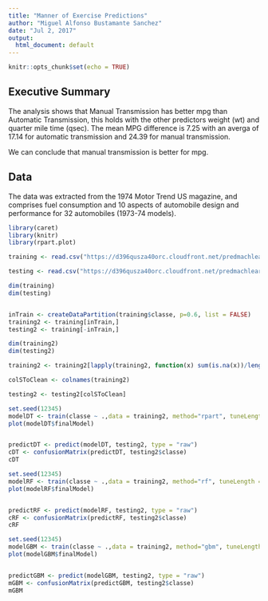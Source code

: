 ---
title: "Manner of Exercise Predictions"
author: "Miguel Alfonso Bustamante Sanchez"
date: "Jul 2, 2017"
output:
  html_document: default
---

```{r setup, include=FALSE}
knitr::opts_chunk$set(echo = TRUE)
```

## Executive Summary

The analysis shows that Manual Transmission has better mpg than Automatic Transmission, this holds with the other predictors weight (wt) and quarter mile time (qsec).
The mean MPG difference is 7.25 with an averga of 17.14 for automatic transmission and 24.39 for manual transmission.

We can conclude that manual transmission is better for mpg.

## Data

The data was extracted from the 1974 Motor Trend US magazine, and comprises fuel consumption and 10 aspects of automobile design and performance for 32 automobiles (1973-74 models).

```{r}
library(caret)
library(knitr)
library(rpart.plot)

training <- read.csv("https://d396qusza40orc.cloudfront.net/predmachlearn/pml-training.csv", na.strings = c("NA", "", "#DIV/0"))

testing <- read.csv("https://d396qusza40orc.cloudfront.net/predmachlearn/pml-testing.csv", na.strings = c("NA", "", "#DIV/0"))

dim(training)
dim(testing)


inTrain <- createDataPartition(training$classe, p=0.6, list = FALSE)
training2 <- training[inTrain,]
testing2 <- training[-inTrain,]

dim(training2)
dim(testing2)

training2 <- training2[lapply(training2, function(x) sum(is.na(x))/length(x))<0.6]

colSToClean <- colnames(training2)

testing2 <- testing2[colSToClean]
```


```{r}
set.seed(12345)
modelDT <- train(classe ~ .,data = training2, method="rpart", tuneLength=10)
plot(modelDT$finalModel)


predictDT <- predict(modelDT, testing2, type = "raw")
cDT <- confusionMatrix(predictDT, testing2$classe)
cDT
```

```{r}
set.seed(12345)
modelRF <- train(classe ~ .,data = training2, method="rf", tuneLength = 10)
plot(modelRF$finalModel)


predictRF <- predict(modelRF, testing2, type = "raw")
cRF <- confusionMatrix(predictRF, testing2$classe)
cRF
```
```{r}
set.seed(12345)
modelGBM <- train(classe ~ .,data = training2, method="gbm", tuneLength = 10)
plot(modelGBM$finalModel)


predictGBM <- predict(modelGBM, testing2, type = "raw")
mGBM <- confusionMatrix(predictGBM, testing2$classe)
mGBM
```
